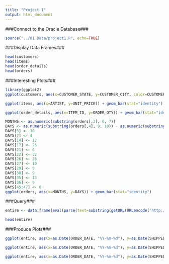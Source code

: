 ```yaml
---
title: "Project 1"
output: html_document
---
```

###Connect to the Oracle Database###

```r
source("../01 Data/project1.R", echo=TRUE)
```

###Display Data Frames###
```r
head(customers)
head(items)
head(order_details)
head(orders)
```


###Interesting Plots###
```r
library(ggplot2)
ggplot(customers, aes(x=CUSTOMER_STATE, y=CUSTOMER_CITY, color=CUSTOMER_ZIP)) + geom_point()

ggplot(items, aes(x=ARTIST, y=UNIT_PRICE)) + geom_bar(stat="identity")

ggplot(order_details, aes(x=ITEM_ID, y=ORDER_QTY)) + geom_bar(stat="identity")

MONTHS <- as.numeric(substring(orders[,3], 6, 7))
DAYS <- as.numeric(substring(orders[,4], 9, 10)) - as.numeric(substring(orders[,3], 9, 10))
DAYS[5] <- 10
DAYS[7] <- 4
DAYS[14] <- 12
DAYS[17] <- 26
DAYS[21] <- 6
DAYS[22] <- 32
DAYS[26] <- 26
DAYS[27] <- 10
DAYS[29] <- 9
DAYS[30] <- 9
DAYS[35] <- 13
DAYS[36] <- 9
DAYS[45:47] <- 0
ggplot(orders, aes(x=MONTHS, y=DAYS)) + geom_bar(stat="identity")
```

###Query###
```r
entire <- data.frame(eval(parse(text=substring(getURL(URLencode('http://129.152.144.84:5001/rest/native/?query="select * from orders o join customers c on o.customer_id = c.customer_id join order_details d on o.order_id = d.order_id join items i on d.item_id = i.item_id"'), httpheader=c(DB='jdbc:oracle:thin:@129.152.144.84:1521/PDB1.usuniversi01134.oraclecloud.internal', USER='DV_ORDERS', PASS='orcl', MODE='native_mode', MODEL='model', returnFor = 'R', returnDimensions = 'False'), verbose = TRUE), 1, 2^31-1))))

head(entire)
```

###Produce Plots###
```r
ggplot(entire, aes(x=as.Date(ORDER_DATE, "%Y-%m-%d"), y=as.Date(SHIPPED_DATE, "%Y-%m-%d"))) + geom_point(aes(color=as.factor(UNIT_PRICE))) + facet_wrap(~CUSTOMER_STATE)

ggplot(entire, aes(x=as.Date(ORDER_DATE, "%Y-%m-%d"), y=as.Date(SHIPPED_DATE, "%Y-%m-%d"))) + geom_point(aes(color=as.factor(TITLE))) + facet_wrap(~CUSTOMER_STATE)

ggplot(entire, aes(x=as.Date(ORDER_DATE, "%Y-%m-%d"), y=as.Date(SHIPPED_DATE, "%Y-%m-%d"))) + geom_point(aes(color=as.factor(ARTIST))) + facet_wrap(~CUSTOMER_STATE)
```